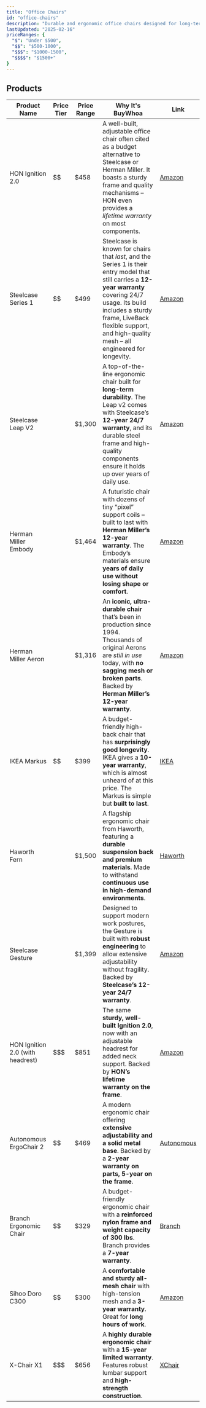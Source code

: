 ```yaml
---
title: "Office Chairs"
id: "office-chairs"
description: "Durable and ergonomic office chairs designed for long-term use."
lastUpdated: "2025-02-16"
priceRanges: {
  "$": "Under $500",
  "$$": "$500-1000",
  "$$$": "$1000-1500",
  "$$$$": "$1500+"
}
---
```


## Products

| Product Name | Price Tier | Price Range | Why It's BuyWhoa | Link |
|--------------|------------|-------------|---------------|------|
| HON Ignition 2.0 | $$ | $458 | A well-built, adjustable office chair often cited as a budget alternative to Steelcase or Herman Miller. It boasts a sturdy frame and quality mechanisms – HON even provides a *lifetime warranty* on most components. | [Amazon](https://www.amazon.com/dp/B0CZBJ5JCW/ref=nosim?tag=buywhoa-20) |
| Steelcase Series 1 | $$ | $499 | Steelcase is known for chairs that *last*, and the Series 1 is their entry model that still carries a **12-year warranty** covering 24/7 usage. Its build includes a sturdy frame, LiveBack flexible support, and high-quality mesh – all engineered for longevity. | [Amazon](https://www.amazon.com/dp/B078H9VXFD/ref=nosim?tag=buywhoa-20) |
| Steelcase Leap V2 | $$$$ | $1,300 | A top-of-the-line ergonomic chair built for **long-term durability**. The Leap v2 comes with Steelcase’s **12-year 24/7 warranty**, and its durable steel frame and high-quality components ensure it holds up over years of daily use. | [Amazon](https://www.amazon.com/dp/B00GBUPX6G/ref=nosim?tag=buywhoa-20) |
| Herman Miller Embody | $$$$ | $1,464 | A futuristic chair with dozens of tiny “pixel” support coils – built to last with **Herman Miller’s 12-year warranty**. The Embody’s materials ensure **years of daily use without losing shape or comfort**. | [Amazon](https://amzn.to/419zHMC) |
| Herman Miller Aeron | $$$$ | $1,316 | An **iconic, ultra-durable chair** that’s been in production since 1994. Thousands of original Aerons are *still in use* today, with **no sagging mesh or broken parts**. Backed by **Herman Miller’s 12-year warranty**. | [Amazon](https://amzn.to/411t6U7) |
| IKEA Markus | $$ | $399 | A budget-friendly high-back chair that has **surprisingly good longevity**. IKEA gives a **10-year warranty**, which is almost unheard of at this price. The Markus is simple but **built to last**. | [IKEA](https://www.ikea.com/us/en/p/markus-office-chair-vissle-dark-gray-70261150/) |
| Haworth Fern | $$$$ | $1,500 | A flagship ergonomic chair from Haworth, featuring a **durable suspension back and premium materials**. Made to withstand **continuous use in high-demand environments**. | [Haworth](https://amzn.to/42Y3RVq) |
| Steelcase Gesture | $$$$ | $1,399 | Designed to support modern work postures, the Gesture is built with **robust engineering** to allow extensive adjustability without fragility. Backed by **Steelcase’s 12-year 24/7 warranty**. | [Amazon](https://www.amazon.com/dp/B016OIF2JU/ref=nosim?tag=buywhoa-20) |
| HON Ignition 2.0 (with headrest) | $$$ | $851 | The same **sturdy, well-built Ignition 2.0**, now with an adjustable headrest for added neck support. Backed by **HON’s lifetime warranty on the frame**. | [Amazon](https://www.amazon.com/dp/B0CZBJ5JCW/ref=nosim?tag=buywhoa-20) |
| Autonomous ErgoChair 2 | $$ | $469 | A modern ergonomic chair offering **extensive adjustability and a solid metal base**. Backed by a **2-year warranty on parts, 5-year on the frame**. | [Autonomous](https://www.autonomous.ai/office-chairs/ergochair-2) |
| Branch Ergonomic Chair | $$ | $329 | A budget-friendly ergonomic chair with a **reinforced nylon frame and weight capacity of 300 lbs**. Branch provides a **7-year warranty**. | [Branch](https://www.branchfurniture.com/products/ergonomic-chair) |
| Sihoo Doro C300 | $$ | $300 | A **comfortable and sturdy all-mesh chair** with high-tension mesh and a **3-year warranty**. Great for **long hours of work**. | [Amazon](https://www.amazon.com/dp/B07GNDDNMW/ref=nosim?tag=buywhoa-20) |
| X-Chair X1 | $$$ | $656 | A **highly durable ergonomic chair** with a **15-year limited warranty**. Features robust lumbar support and **high-strength construction**. | [XChair](https://www.xchair.com/products/x1-flex-mesh-office-chair) |